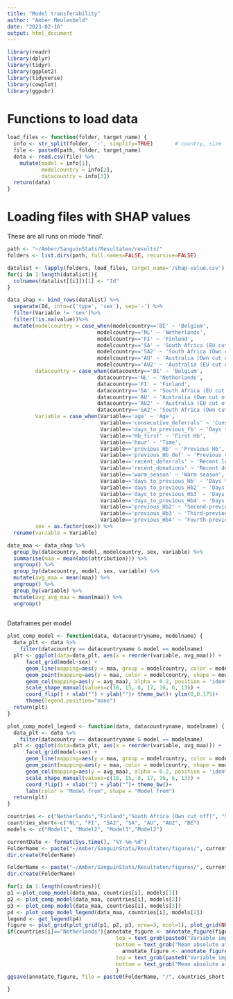 ```yaml
---
title: "Model transferability"
author: "Amber Meulenbeld"
date: "2023-02-16"
output: html_document
---
```


```r
library(readr)
library(dplyr)
library(tidyr)
library(ggplot2)
library(tidyverse)
library(cowplot)
library(ggpubr)
```

# Functions to load data 
```r
load_files <- function(folder, target_name) {
  info <- str_split(folder, '-', simplify=TRUE)       # country, size
  file <- paste0(path, folder, target_name)
  data <- read.csv(file) %>%
    mutate(model = info[1],
           modelcountry = info[2],
           datacountry = info[3])
  return(data)
}
```

# Loading files with SHAP values
These are all runs on mode 'final'.

```r
path <- "~/Amber/SanguinStats/Resultaten/results/"
folders <- list.dirs(path, full.names=FALSE, recursive=FALSE)

datalist <- lapply(folders, load_files, target_name='/shap-value.csv')
for(i in 1:length(datalist)){
  colnames(datalist[[i]])[1] <- "Id"
}

data_shap <- bind_rows(datalist) %>%
  separate(Id, into=c('type', 'sex'), sep='-') %>%
  filter(Variable != 'sex')%>%
  filter(!is.na(value))%>%
  mutate(modelcountry = case_when(modelcountry=='BE' ~ 'Belgium',
                             modelcountry=='NL' ~ 'Netherlands',
                             modelcountry=='FI' ~ 'Finland',
                             modelcountry=='SA' ~ 'South Africa (EU cut off)',
                             modelcountry=='SA2' ~ 'South Africa (Own cut off)',
                             modelcountry=='AU' ~ 'Australia (Own cut off)', 
                             modelcountry=='AU2' ~ 'Australia (EU cut off)'),
         datacountry = case_when(datacountry=='BE' ~ 'Belgium',
                             datacountry=='NL' ~ 'Netherlands',
                             datacountry=='FI' ~ 'Finland',
                             datacountry=='SA' ~ 'South Africa (EU cut off)',
                             datacountry=='AU' ~ 'Australia (Own cut off)',
                             datacountry=='AU2' ~ 'Australia (EU cut off)',
                             datacountry=='SA2'~ 'South Africa (Own cut off)'),
         Variable = case_when(Variable=='age' ~ 'Age',
                              Variable=='consecutive_deferrals' ~ 'Consecutive deferrals',
                              Variable=='days_to_previous_fb' ~ 'Days to previous whole blood donation',
                              Variable=='Hb_first' ~ 'First Hb',
                              Variable=='hour' ~ 'Time',
                              Variable=='previous_Hb' ~ 'Previous Hb',
                              Variable=='previous_Hb_def' ~ 'Previous visit low Hb',
                              Variable=='recent_deferrals' ~ 'Recent low Hb',
                              Variable=='recent_donations' ~ 'Recent donations',
                              Variable=='warm_season' ~ 'Warm season',
                              Variable=='days_to_previous_Hb' ~ 'Days to previous Hb measurement',
                              Variable=='days_to_previous_Hb2' ~ 'Days to second-previous Hb measurement',
                              Variable=='days_to_previous_Hb3' ~ 'Days to third-previous Hb measurement',
                              Variable=='days_to_previous_Hb4' ~ 'Days to fourth-previous Hb measurement',
                              Variable=='previous_Hb2' ~ 'Second-previous Hb',
                              Variable=='previous_Hb3' ~ 'Third-previous Hb',
                              Variable=='previous_Hb4' ~ 'Fourth-previous Hb'),
         sex = as.factor(sex)) %>%
  rename(variable = Variable)  

data_maa <- data_shap %>%
  group_by(datacountry, model, modelcountry, sex, variable) %>%
  summarise(maa = mean(abs(attribution))) %>%
  ungroup() %>%
  group_by(datacountry, model, sex, variable) %>%
  mutate(avg_maa = mean(maa)) %>%
  ungroup() %>%
  group_by(variable) %>%
  mutate(avg_avg_maa = mean(maa)) %>%
  ungroup()
  
```

Dataframes per model

```r
plot_comp_model <- function(data, datacountryname, modelname) {
  data_plt <- data %>%
    filter(datacountry == datacountryname & model == modelname)
  plt <- ggplot(data=data_plt, aes(x = reorder(variable, avg_maa))) +
      facet_grid(model~sex) +
      geom_line(mapping=aes(y = maa, group = modelcountry, color = modelcountry), size = 1) +
      geom_point(mapping=aes(y = maa, color = modelcountry, shape = modelcountry), size = 2) +
      geom_col(mapping=aes(y = avg_maa), alpha = 0.2, position = 'identity') +
      scale_shape_manual(values=c(18, 15, 8, 17, 16, 6, 13)) +
      coord_flip() + xlab("") + ylab("")+ theme_bw()+ ylim(0,0.175)+
      theme(legend.position="none") 
  return(plt)
}

plot_comp_model_legend <- function(data, datacountryname, modelname) {
  data_plt <- data %>%
    filter(datacountry == datacountryname & model == modelname)
  plt <- ggplot(data=data_plt, aes(x = reorder(variable, avg_maa))) +
      facet_grid(model~sex) +
      geom_line(mapping=aes(y = maa, group = modelcountry, color = modelcountry), size = 1) +
      geom_point(mapping=aes(y = maa, color = modelcountry, shape = modelcountry), size = 2) +
      geom_col(mapping=aes(y = avg_maa), alpha = 0.2, position = 'identity') +
      scale_shape_manual(values=c(18, 15, 8, 17, 16, 6, 13)) +
      coord_flip() + xlab("") + ylab("")+ theme_bw()+
      labs(color = "Model from", shape = "Model from")
  return(plt)
}

```

```r
countries <- c("Netherlands","Finland","South Africa (Own cut off)", "South Africa (EU cut off)","Australia (Own cut off)", "Australia (EU cut off)", "Belgium")
countries_short<-c("NL", "FI", "SA2", "SA", "AU", "AU2", "BE")
models <- c("Model1", "Model2", "Model3","Model2")
```

```r
currentDate <- format(Sys.time(), "%Y-%m-%d")
FolderName <- paste("~/Amber/SanguinStats/Resultaten/figures/", currentDate,sep="")
dir.create(FolderName)

FolderName <- paste("~/Amber/SanguinStats/Resultaten/figures/", currentDate,"/SHAP",sep="")
dir.create(FolderName)

for(i in 1:length(countries)){
p1 <-plot_comp_model(data_maa, countries[i], models[1])
p2 <- plot_comp_model(data_maa, countries[i], models[2])
p3 <- plot_comp_model(data_maa, countries[i], models[3])
p4 <- plot_comp_model_legend(data_maa, countries[i], models[2])
legend <- get_legend(p4)
figure <- plot_grid(plot_grid(p1, p2, p3, nrow=3, ncol=1), plot_grid(NULL, legend, NULL, nrow=3, ncol=1), rel_widths=c(1, 0.2))
if(countries[i]=="Netherlands"){annotate_figure <- annotate_figure(figure, 
                                   top = text_grob(paste0("Variable importance, data from the ", countries[i]), color = "black", size = 14),
                                   bottom = text_grob("Mean absolute attribution", color = "black", size = 12))} else{
                                     annotate_figure <- annotate_figure(figure, 
                                   top = text_grob(paste0("Variable importance, data from ", countries[i]), color = "black", size = 14),
                                   bottom = text_grob("Mean absolute attribution", color = "black", size = 12))
                                   }
ggsave(annotate_figure, file = paste0(FolderName, "/", countries_short[i], "_shap.jpg"), height = 9, width = 13)

}

```
